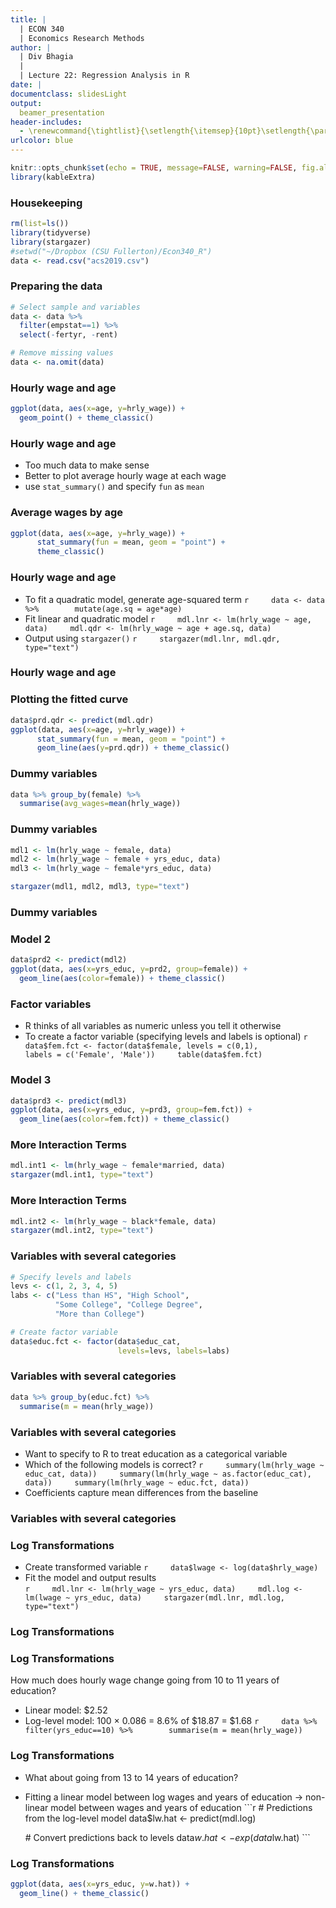 ```yaml
---
title: |
  | ECON 340  
  | Economics Research Methods
author: |
  | Div Bhagia
  |
  | Lecture 22: Regression Analysis in R
date: |
documentclass: slidesLight
output:
  beamer_presentation
header-includes:
  - \renewcommand{\tightlist}{\setlength{\itemsep}{10pt}\setlength{\parskip}{0pt}}
urlcolor: blue
---
```


```r
knitr::opts_chunk$set(echo = TRUE, message=FALSE, warning=FALSE, fig.align="center")
library(kableExtra)
```

### Housekeeping

```r
rm(list=ls())
library(tidyverse)
library(stargazer)
#setwd("~/Dropbox (CSU Fullerton)/Econ340_R")
data <- read.csv("acs2019.csv")
```

### Preparing the data
```r
# Select sample and variables
data <- data %>% 
  filter(empstat==1) %>% 
  select(-fertyr, -rent)

# Remove missing values
data <- na.omit(data)
```

### Hourly wage and age
```r
ggplot(data, aes(x=age, y=hrly_wage)) +
  geom_point() + theme_classic()
```

### Hourly wage and age
- Too much data to make sense
- Better to plot average hourly wage at each wage
- use `stat_summary()` and specify `fun` as `mean`

### Average wages by age
```r
ggplot(data, aes(x=age, y=hrly_wage)) +
      stat_summary(fun = mean, geom = "point") + 
      theme_classic()
```

### Hourly wage and age
- To fit a quadratic model, generate age-squared term
    ```r
    data <- data %>% 
      mutate(age.sq = age*age)
    ```
- Fit linear and quadratic model
    ```r
    mdl.lnr <- lm(hrly_wage ~ age, data)
    mdl.qdr <- lm(hrly_wage ~ age + age.sq, data)
    ```
- Output using `stargazer()`
    ```r
    stargazer(mdl.lnr, mdl.qdr, type="text")
    ```
    
### Hourly wage and age
\begin{center}
```r
stargazer(mdl.lnr, mdl.qdr, keep.stat = c("n", "adj.rsq"), 
          header = F, float=F, font.size = "small", 
          keep=c('age', 'age.sq'))
```
\end{center}

### Plotting the fitted curve
\vspace{-1em}
```r
data$prd.qdr <- predict(mdl.qdr)
ggplot(data, aes(x=age, y=hrly_wage)) +
      stat_summary(fun = mean, geom = "point") + 
      geom_line(aes(y=prd.qdr)) + theme_classic()
```


### Dummy variables
```r
data %>% group_by(female) %>% 
  summarise(avg_wages=mean(hrly_wage))
```
### Dummy variables
```r
mdl1 <- lm(hrly_wage ~ female, data)
mdl2 <- lm(hrly_wage ~ female + yrs_educ, data)
mdl3 <- lm(hrly_wage ~ female*yrs_educ, data)

stargazer(mdl1, mdl2, mdl3, type="text")
```

### Dummy variables
\vspace{-1em}
\begin{center}
```r
stargazer(mdl1, mdl2, mdl3, keep.stat= c("n", "adj.rsq"), 
          header = F, float=F, font.size = "small", 
          omit=c('Constant'))
```
\end{center}

### Model 2
\vspace{-0.5em}
```r
data$prd2 <- predict(mdl2)
ggplot(data, aes(x=yrs_educ, y=prd2, group=female)) +
  geom_line(aes(color=female)) + theme_classic()
```

### Factor variables
- R thinks of all variables as numeric unless you tell it otherwise
- To create a factor variable (specifying levels and labels is optional)
    ```r
    data$fem.fct <- factor(data$female, levels = c(0,1), 
                       labels = c('Female', 'Male'))
    table(data$fem.fct)
    ```

### Model 3
\vspace{-0.5em}

```r
data$prd3 <- predict(mdl3)
ggplot(data, aes(x=yrs_educ, y=prd3, group=fem.fct)) +
  geom_line(aes(color=fem.fct)) + theme_classic()
```

### More Interaction Terms
\vspace{-0.5em}

```r
mdl.int1 <- lm(hrly_wage ~ female*married, data)
stargazer(mdl.int1, type="text")
```
\begin{center}
```r
stargazer(mdl.int1, keep.stat= c("n", "adj.rsq"), 
          header = F, float=F, font.size = "small", 
          omit=c('Constant'))
```
\end{center}

### More Interaction Terms
\vspace{-0.5em}

```r
mdl.int2 <- lm(hrly_wage ~ black*female, data)
stargazer(mdl.int2, type="text")
```
\begin{center}
```r
stargazer(mdl.int2, keep.stat= c("n", "adj.rsq"), 
          header = F, float=F, font.size = "small", 
          omit=c('Constant'))
```
\end{center}

### Variables with several categories
```r
# Specify levels and labels
levs <- c(1, 2, 3, 4, 5)
labs <- c("Less than HS", "High School", 
          "Some College", "College Degree", 
          "More than College")

# Create factor variable
data$educ.fct <- factor(data$educ_cat, 
                        levels=levs, labels=labs)
```

### Variables with several categories
```r
data %>% group_by(educ.fct) %>%
  summarise(m = mean(hrly_wage))
```

### Variables with several categories
- Want to specify to R to treat education as a categorical variable
- Which of the following models is correct?
    ```r
    summary(lm(hrly_wage ~ educ_cat, data))
    summary(lm(hrly_wage ~ as.factor(educ_cat), data))
    summary(lm(hrly_wage ~ educ.fct, data))
    ```
- Coefficients capture mean differences from the baseline
    
### Variables with several categories
\begin{center}
```r
mdl <- lm(hrly_wage ~ educ.fct, data)
stargazer(mdl, keep.stat= c("n", "adj.rsq"), 
          header = F, float=F, font.size = "scriptsize")
```
\end{center}

### Log Transformations
- Create transformed variable
    ```r
    data$lwage <- log(data$hrly_wage)
    ```
- Fit the model and output results  
    ```r
    mdl.lnr <- lm(hrly_wage ~ yrs_educ, data)
    mdl.log <- lm(lwage ~ yrs_educ, data)
    stargazer(mdl.lnr, mdl.log, type="text")
    ```

### Log Transformations
\begin{center}
```r
stargazer(mdl.lnr, mdl.log, keep.stat= c("n", "adj.rsq"), 
          header = F, float=F, font.size = "small")
```
\end{center}

### Log Transformations
How much does hourly wage change going from 10 to 11 years of education?

- Linear model: \$2.52
- Log-level model: 100 $\times$ 0.086 = 8.6\% of \$18.87 = \$1.68
    ```r
    data %>% filter(yrs_educ==10) %>% 
      summarise(m = mean(hrly_wage))
    ```

### Log Transformations
- What about going from 13 to 14 years of education?
- Fitting a linear model between log wages and years of education $\rightarrow$ non-linear model between wages and years of education
    ```r
    # Predictions from the log-level model
    data$lw.hat <- predict(mdl.log) 
    
    # Convert predictions back to levels
    data$w.hat <- exp(data$lw.hat)
    ```

### Log Transformations
```r
ggplot(data, aes(x=yrs_educ, y=w.hat)) +
  geom_line() + theme_classic()
```